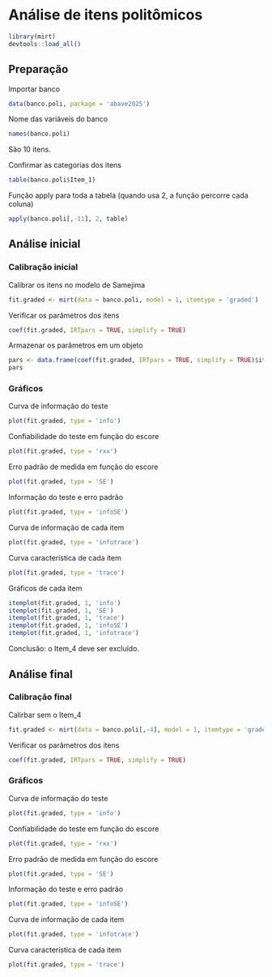 # Análise de itens politômicos

```r
library(mirt)
devtools::load_all()
```

## Preparação

Importar banco

```r
data(banco.poli, package = 'abave2025')
```

Nome das variáveis do banco

```r
names(banco.poli)
```

São 10 itens.

Confirmar as categorias dos itens

```r
table(banco.poli$Item_1)
```

Função apply para toda a tabela (quando usa 2, a função percorre cada coluna)

```r
apply(banco.poli[,-11], 2, table)
```
## Análise inicial

### Calibração inicial

Calibrar os itens no modelo de Samejima

```r
fit.graded <- mirt(data = banco.poli, model = 1, itemtype = 'graded')
```

Verificar os parâmetros dos itens

```r
coef(fit.graded, IRTpars = TRUE, simplify = TRUE)
```

Armazenar os parâmetros em um objeto

```r
pars <- data.frame(coef(fit.graded, IRTpars = TRUE, simplify = TRUE)$items)
pars
```

### Gráficos

Curva de informação do teste

```r
plot(fit.graded, type = 'info')
```

Confiabilidade do teste em função do escore

```r
plot(fit.graded, type = 'rxx')
```

Erro padrão de medida em função do escore

```r
plot(fit.graded, type = 'SE')
```

Informação do teste e erro padrão

```r
plot(fit.graded, type = 'infoSE')
```

Curva de informação de cada item

```r
plot(fit.graded, type = 'infotrace')
```

Curva característica de cada item

```r
plot(fit.graded, type = 'trace')
```

Gráficos de cada item

```r
itemplot(fit.graded, 1, 'info')
itemplot(fit.graded, 1, 'SE')
itemplot(fit.graded, 1, 'trace')
itemplot(fit.graded, 1, 'infoSE')
itemplot(fit.graded, 1, 'infotrace')
```

Conclusão: o Item_4 deve ser excluído.

## Análise final

### Calibração final

Calirbar sem o Item_4

```r
fit.graded <- mirt(data = banco.poli[,-4], model = 1, itemtype = 'graded')
```

Verificar os parâmetros dos itens

```r
coef(fit.graded, IRTpars = TRUE, simplify = TRUE)
```

### Gráficos

Curva de informação do teste

```r
plot(fit.graded, type = 'info')
```

Confiabilidade do teste em função do escore

```r
plot(fit.graded, type = 'rxx')
```

Erro padrão de medida em função do escore

```r
plot(fit.graded, type = 'SE')
```

Informação do teste e erro padrão

```r
plot(fit.graded, type = 'infoSE')
```

Curva de informação de cada item

```r
plot(fit.graded, type = 'infotrace')
```

Curva característica de cada item

```r
plot(fit.graded, type = 'trace')
```

